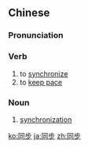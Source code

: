 ==Chinese==
{{zh-forms}}

===Pronunciation===
{{zh-pron
|m=tóngbù
|c=tung4 bou6
|h=pfs=thùng-phu
|mn=qz,xm,zz:tông-pō͘
|cat=v,n
}}

===Verb===
{{zh-verb}}

# to [[synchronize]]
# to [[keep pace]]

===Noun===
{{zh-noun}}

# [[synchronization]]

{{zh-cat|Advanced}}

[[ko:同步]]
[[ja:同步]]
[[zh:同步]]